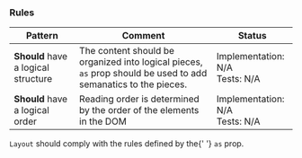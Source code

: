 ### Rules

| Pattern                             | Comment                                                                                                        | Status                              |
| ----------------------------------- | -------------------------------------------------------------------------------------------------------------- | ----------------------------------- |
| **Should** have a logical structure | The content should be organized into logical pieces, `as` prop should be used to add semanatics to the pieces. | Implementation: N/A<br />Tests: N/A |
| **Should** have a logical order     | Reading order is determined by the order of the elements in the DOM                                            | Implementation: N/A<br />Tests: N/A |

<InfoBox>
  <code>Layout</code> should comply with the rules defined by the{' '}
  <code>as</code> prop.
</InfoBox>
